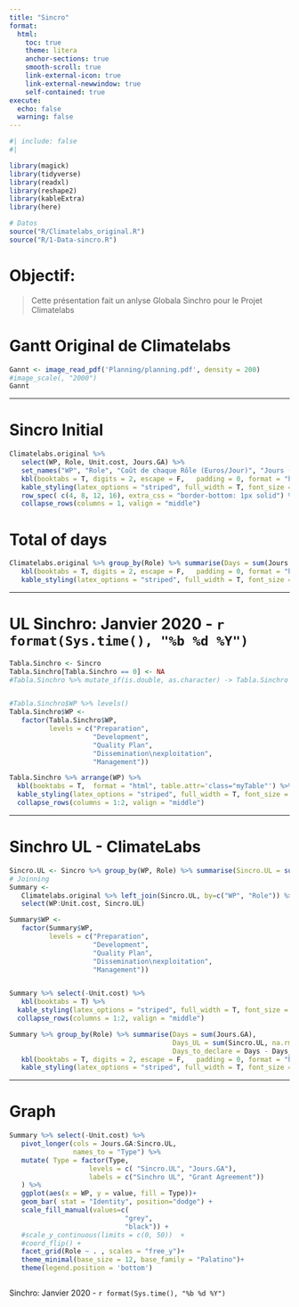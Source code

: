 ```yaml
---
title: "Sincro"
format:
  html:
    toc: true
    theme: litera
    anchor-sections: true
    smooth-scroll: true
    link-external-icon: true
    link-external-newwindow: true
    self-contained: true
execute:
  echo: false
  warning: false
---
```


```r
#| include: false
#| 

library(magick)
library(tidyverse)
library(readxl)
library(reshape2)
library(kableExtra)
library(here)

# Datos
source("R/Climatelabs_original.R")
source("R/1-Data-sincro.R")

```


# Objectif:

> Cette présentation fait un anlyse Globala Sinchro pour le Projet Climatelabs


# Gantt Original de Climatelabs

```r
Gannt <- image_read_pdf('Planning/planning.pdf', density = 200)
#image_scale(, "2000")
Gannt
```

---


# Sincro Initial


```r
Climatelabs.original %>% 
   select(WP, Role, Unit.cost, Jours.GA) %>% 
   set_names("WP", "Role", "Coût de chaque Rôle (Euros/Jour)", "Jours (G.A.)") %>% 
   kbl(booktabs = T, digits = 2, escape = F,   padding = 0, format = "html", table.attr='class="myTable"' ) %>% 
   kable_styling(latex_options = "striped", full_width = T, font_size = 14) %>% 
   row_spec( c(4, 8, 12, 16), extra_css = "border-bottom: 1px solid") %>% 
   collapse_rows(columns = 1, valign = "middle") 
```


# Total of days

```r
Climatelabs.original %>% group_by(Role) %>% summarise(Days = sum(Jours.GA)) %>% 
   kbl(booktabs = T, digits = 2, escape = F,   padding = 0, format = "html", table.attr='class="myTable"' ) %>% 
   kable_styling(latex_options = "striped", full_width = T, font_size = 14) 
```

---


# UL Sinchro: Janvier 2020 - `r format(Sys.time(), "%b %d %Y")`

```r
Tabla.Sinchro <- Sincro
Tabla.Sinchro[Tabla.Sinchro == 0] <- NA
#Tabla.Sinchro %>% mutate_if(is.double, as.character) -> Tabla.Sinchro


#Tabla.Sinchro$WP %>% levels()
Tabla.Sinchro$WP <- 
   factor(Tabla.Sinchro$WP, 
          levels = c("Preparation",
                     "Development", 
                     "Quality Plan",
                     "Dissemination\nexploitation", 
                     "Management"))

Tabla.Sinchro %>% arrange(WP) %>% 
  kbl(booktabs = T,  format = "html", table.attr='class="myTable"') %>% 
  kable_styling(latex_options = "striped", full_width = T, font_size = 10 ) %>%
  collapse_rows(columns = 1:2, valign = "middle") 

```


---

# Sinchro UL - ClimateLabs

```r
Sincro.UL <- Sincro %>% group_by(WP, Role) %>% summarise(Sincro.UL = sum(Total))
# Joinning 
Summary <- 
   Climatelabs.original %>% left_join(Sincro.UL, by=c("WP", "Role")) %>% 
   select(WP:Unit.cost, Sincro.UL)

Summary$WP <- 
   factor(Summary$WP, 
          levels = c("Preparation",
                     "Development", 
                     "Quality Plan",
                     "Dissemination\nexploitation", 
                     "Management"))


Summary %>% select(-Unit.cost) %>% 
   kbl(booktabs = T) %>% 
  kable_styling(latex_options = "striped", full_width = T, font_size = 9) %>% 
  collapse_rows(columns = 1:2, valign = "middle") 

```



```r
Summary %>% group_by(Role) %>% summarise(Days = sum(Jours.GA),
                                         Days_UL = sum(Sincro.UL, na.rm = TRUE),
                                         Days_to_declare = Days - Days_UL) %>% 
   kbl(booktabs = T, digits = 2, escape = F,   padding = 0, format = "html", table.attr='class="myTable"' ) %>% 
   kable_styling(latex_options = "striped", full_width = T, font_size = 20) 
```


---

# Graph

```r


Summary %>% select(-Unit.cost) %>% 
   pivot_longer(cols = Jours.GA:Sincro.UL,
                names_to = "Type") %>% 
   mutate( Type = factor(Type, 
                    levels = c( "Sincro.UL", "Jours.GA"),
                    labels = c("Sinchro UL", "Grant Agreement"))
   ) %>% 
   ggplot(aes(x = WP, y = value, fill = Type))+
   geom_bar( stat = "Identity", position="dodge") +
   scale_fill_manual(values=c(
                             "grey",
                             "black")) +
   #scale_y_continuous(limits = c(0, 50))  +
   #coord_flip() +
   facet_grid(Role ~ . , scales = "free_y")+
   theme_minimal(base_size = 12, base_family = "Palatino")+
   theme(legend.position = 'bottom')



```


Sinchro: Janvier 2020 - `r format(Sys.time(), "%b %d %Y")`
